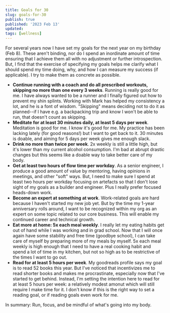 ```yaml
---
title: Goals for 30
slug: goals-for-30
publish: true
published: '2023 Feb 13'
updated:
tags: [wellness]
---
```


For several years now I have set my goals for the next year on my birthday (Feb 8).
These aren't binding, nor do I spend an inordinate amount of time ensuring that
I achieve them all with no adjustment or further introspection. But, I find that
the exercise of specifying my goals helps me clarify what I should spend my
time doing, why, and how I can measure my success (if applicable). I try to
make them as concrete as possible.

- **Continue running with a coach and do all prescribed workouts, skipping no more
  than one every 3 weeks**. Running is really good for me. I have always wanted
  to be a runner and I finally figured out how to prevent my shin splints. Working
  with Mark has helped my consistency a lot, and he is a font of wisdom. "Skipping"
  means deciding not to do it as planned--if I have e.g. a backpacking trip and
  know I won't be able to run, that doesn't count as skipping.
- **Meditate for at least 30 minutes daily, at least 5 days per week**. Meditation
  is good for me. I know it's good for me. My practice has been lacking lately
  (for good reasons!) but I want to get back to it. 30 minutes is doable, and
  aiming for 5 days per week gives me enough slack.
- **Drink no more than twice per week**. 2x weekly is still a little high, but
  it's lower than my current alcohol consumption. I'm bad at abrupt drastic
  changes but this seems like a doable way to take better care of my body.
- **Get at least two hours of flow time per workday**. As a senior engineer,
  I produce a good amount of value by mentoring, having opinions in meetings,
  and other "soft" ways. But, I need to make sure I spend at least two hours per
  workday focusing on artefacts so that I don't lose sight of my goals as a
  builder and engineer. Plus I really prefer focused heads-down work.
- **Become an expert at something at work**. Work-related goals are hard because
  I haven't started my new job yet. But by the time my 1-year anniversary rolls
  around, I want to be recognized within my org as an expert on some topic related
  to our core business. This will enable my continued career and technical growth.
- **Eat more at home: 5x each meal weekly**. I really let my eating habits get
  out of hand while I was working and in grad school. Now that I will once again
  have some stability and free time (goodbye school), I can take care of myself
  by preparing more of my meals by myself. 5x each meal weekly is high enough
  that I need to have a real cooking habit and spend a lot of time in my kitchen,
  but not so high as to be restrictive of the times I want to go out.
- **Read for at least 5 hours per week**. My goodreads profile says my goal is to
  read 52 books this year. But I've noticed that incentivizes me to read shorter
  books and makes me procrastinate, especially now that I've started to get behind.
  Instead, I'm setting the intention here to read for at least 5 hours per week:
  a relatively modest amonut which will still require I make time for it. I don't
  know if this is the right way to set a reading goal, or if reading goals even
  work for me.

In summary: Run, focus, and be mindful of what's going into my body.
